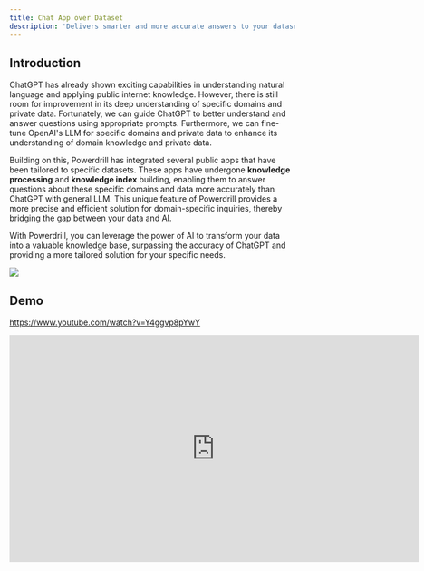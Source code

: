 ```yaml
---
title: Chat App over Dataset
description: 'Delivers smarter and more accurate answers to your dataset questions than ChatGPT'
---
```


## Introduction

ChatGPT has already shown exciting capabilities in understanding natural language and applying public internet knowledge. However, there is still room for improvement in its deep understanding of specific domains and private data. Fortunately, we can guide ChatGPT to better understand and answer questions using appropriate prompts. Furthermore, we can fine-tune OpenAI's LLM for specific domains and private data to enhance its understanding of domain knowledge and private data.

Building on this, Powerdrill has integrated several public apps that have been tailored to specific datasets. These apps have undergone **knowledge processing** and **knowledge index** building, enabling them to answer questions about these specific domains and data more accurately than ChatGPT with general LLM. This unique feature of Powerdrill provides a more precise and efficient solution for domain-specific inquiries, thereby bridging the gap between your data and AI.

With Powerdrill, you can leverage the power of AI to transform your data into a valuable knowledge base, surpassing the accuracy of ChatGPT and providing a more tailored solution for your specific needs.

<Frame>
  <img src="/images/chat_app.drawio.png" style={{ borderRadius: '0.5rem' }} />
</Frame>

## Demo

https://www.youtube.com/watch?v=Y4ggvp8pYwY

<iframe width="724" height="400" src="https://www.youtube.com/embed/Y4ggvp8pYwY" title="Better answer than ChatGPT - https://powerdrill.ai" frameborder="0" allow="accelerometer; autoplay; clipboard-write; encrypted-media; gyroscope; picture-in-picture; web-share" allowfullscreen></iframe>